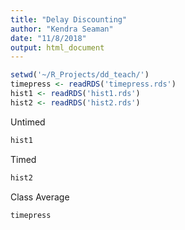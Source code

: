 ```yaml
---
title: "Delay Discounting"
author: "Kendra Seaman"
date: "11/8/2018"
output: html_document
---
```


```r
setwd('~/R_Projects/dd_teach/')
timepress <- readRDS('timepress.rds')
hist1 <- readRDS('hist1.rds')
hist2 <- readRDS('hist2.rds')
```

Untimed

```r
hist1
```

Timed

```r
hist2
```

Class Average

```r
timepress
```

